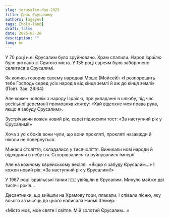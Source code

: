 ```yaml
---
slug: jerusalem-day-2025
title: День Єрусалиму
authors: [ageyev]
tags: [holy-land]
draft: false
date: 2025-05-26
description: ""
lang: en
---
```



У 70 році н.е. Єрусалим було зруйновано. Храм спалили. Народ Ізраїлю було вигнано зі Святого міста. У 135 році євреям було заборонено селитися в Єрусалимі.

Як колись говорив своєму народові Моше (Мойсей): «І розпорошить тебе Господь серед усіх народів від кінця землі й аж до кінця землі» (Повт. Зак. 28:64)

Але кожен чоловік з народу Ізраїлю, при укладанні в шлюбу, під час весільної церемонії промовляв клятву: «Хай відсохне моя права рука, якщо я забуду Єрусалим».

Зустрічаючи кожен новий рік, євреї підносили тост: «За наступний рік у Єрусалимі!»

Хоча з усіх боків вони чули, що вони прокляті, прокляті назавжди й ніколи не повернуться.

Минали століття, складалися у тисячоліття. Виникали нові народи й відходили в небуття. Створювалися та руйнувалися імперії.

Але на кожному єврейському весіллі: «Якщо я забуду Єрусалим...» І кожен новий рік: «За наступний рік у Єрусалимі!»

У 1967 році ізраїльські танки 🇮🇱 увійшли в Єрусалим. Минуло майже дві тисячі років...

Десантники, що вийшли на Храмову гори, плакали. І співали пісню, яку всього за місяць до цього написала Наомі Шемер:

«Місто моє, мое святе і світле. Мій золотий Єрусалим...»

<LiteYouTubeEmbed
    id="aG2s9Sp7tKg"
    title='עפרה חזה - ירושלים של זהב'
    noCookie={false}
/>
